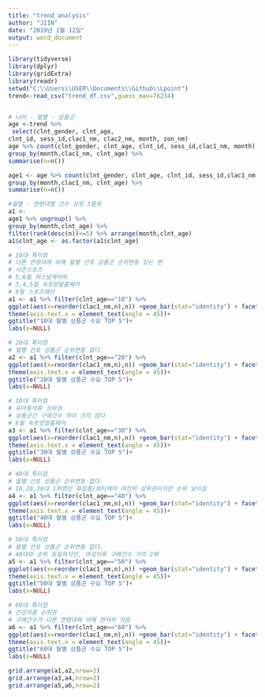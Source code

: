 ```yaml
---
title: "trend_analysis"
author: "JIIN"
date: "2019년 1월 12일"
output: word_document
---
```


```r
library(tidyverse)
library(dplyr)
library(gridExtra)
library(readr)
setwd("C:\\Users\\USER\\Documents\\Github\\Lpoint")
trend<-read_csv("trend_df.csv",guess_max=76234)

```



```r

```


```r
# 나이 - 월별 - 상품군
age <-trend %>%
 select(clnt_gender, clnt_age, 
clnt_id, sess_id,clac1_nm, clac2_nm, month, zon_nm)
age %>% count(clnt_gender, clnt_age, clnt_id, sess_id,clac1_nm, month) %>%
group_by(month,clac1_nm, clnt_age) %>%
summarise(n=n()) 

age1 <- age %>% count(clnt_gender, clnt_age, clnt_id, sess_id,clac1_nm, month) %>%
group_by(month,clac1_nm, clnt_age) %>%
summarise(n=n()) 

#월별 - 연령대별 건수 상위 3품목 
a1 <-
age1 %>% ungroup() %>% 
group_by(month,clnt_age) %>% 
filter(rank(desc(n))<=5) %>% arrange(month,clnt_age) 
a1$clnt_age <- as.factor(a1$clnt_age)

# 10대 특이점
# 다른 연령대에 비해 월별 선호 상품군 순위변동 있는 편
# 시즌스포츠
# 5,6월 퍼스널케어와 
# 3,4,5월 속옷양말홈웨어
# 9월 스포츠패션
a1 <- a1 %>% filter(clnt_age=="10") %>%
ggplot(aes(x=reorder(clac1_nm,n),n)) +geom_bar(stat="identity") + facet_wrap(~month) +
theme(axis.text.x = element_text(angle = 45))+
ggtitle("10대 월별 상품군 수요 TOP 5")+ 
labs(x=NULL)

# 20대 특이점
# 월별 선호 상품군 순위변동 없다.
a2 <- a1 %>% filter(clnt_age=="20") %>%
ggplot(aes(x=reorder(clac1_nm,n),n)) +geom_bar(stat="identity") + facet_wrap(~month) +
theme(axis.text.x = element_text(angle = 45))+
ggtitle("20대 월별 상품군 수요 TOP 5")+ 
labs(x=NULL)

# 30대 특이점
# 유아동의류 상위권
# 상품군간 구매건수 차이 크지 않다
# 8월 속옷양말홈웨어
a3 <- a1 %>% filter(clnt_age=="30") %>%
ggplot(aes(x=reorder(clac1_nm,n),n)) +geom_bar(stat="identity") + facet_wrap(~month) +
theme(axis.text.x = element_text(angle = 45))+
ggtitle("30대 월별 상품군 수요 TOP 5")+ 
labs(x=NULL)

# 40대 특이점
# 월별 선호 상품군 순위변동 없다.
# 10,20,30대 1위였던 화장품/뷰티케어 여전히 상위권이지만 순위 낮아짐
a4 <- a1 %>% filter(clnt_age=="40") %>%
ggplot(aes(x=reorder(clac1_nm,n),n)) +geom_bar(stat="identity") + facet_wrap(~month) +
theme(axis.text.x = element_text(angle = 45))+
ggtitle("40대 월별 상품군 수요 TOP 5")+ 
labs(x=NULL)

# 50대 특이점
# 월별 선호 상품군 순위변동 없다.
# 40대와 순위 동일하지만, 여성의류 구매건수 거의 2배
a5 <- a1 %>% filter(clnt_age=="50") %>%
ggplot(aes(x=reorder(clac1_nm,n),n)) +geom_bar(stat="identity") + facet_wrap(~month) +
theme(axis.text.x = element_text(angle = 45))+
ggtitle("50대 월별 상품군 수요 TOP 5")+ 
labs(x=NULL)

# 60대 특이점
# 건강식품 순위권
# 구매건수가 다른 연령대에 비해 현저히 적음
a6 <- a1 %>% filter(clnt_age=="60") %>%
ggplot(aes(x=reorder(clac1_nm,n),n)) +geom_bar(stat="identity") + facet_wrap(~month) +
theme(axis.text.x = element_text(angle = 45))+
ggtitle("60대 월별 상품군 수요 TOP 5")+ 
labs(x=NULL)

grid.arrange(a1,a2,nrow=2)
grid.arrange(a3,a4,nrow=2)
grid.arrange(a5,a6,nrow=2)

```
